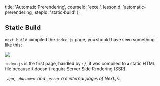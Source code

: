 
  title: 'Automatic Prerendering',
  courseId: 'excel',
  lessonId: 'automatic-prerendering',
  stepId: 'static-build'
};

## Static Build

`next build` compiled the `index.js` page, you should have seen something like this:

![](/static/images/prerender-build-output.png)

`index.js` is the first page, handled by `⚡/`, it was compiled to a static HTML file because it doesn't require Server Side Rendering (SSR).

_`_app`, `_document` and `_error` are internal pages of Next.js._

